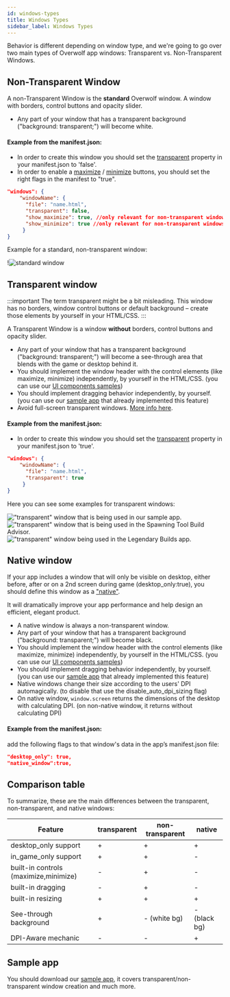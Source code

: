 ```yaml
---
id: windows-types
title: Windows Types
sidebar_label: Windows Types
---
```


Behavior is different depending on window type, and we're going to go over two main types of Overwolf app windows: Transparent vs. Non-Transparent Windows.

##  Non-Transparent Window

A non-Transparent Window is the **standard** Overwolf window. A window with borders, control buttons and opacity slider.  

 * Any part of your window that has a transparent background ("background: transparent;") will become white.
 
#### Example from the manifest.json:

* In order to create this window you should set the [transparent](/api/manifest#window-transparent) property in your manifest.json to 'false'.
* In order to enable a [maximize](/api/manifest#show_maximize) / [minimize](/api/manifest#windows-show_minimize) buttons, you should set the right flags in the manifest to "true".

```json
"windows": {
    "windowName": {
      "file": "name.html",
      "transparent": false,
      "show_maximize": true, //only relevant for non-transparent windows
      "show_minimize": true //only relevant for non-transparent windows
     }
}
```

Example for a standard, non-transparent window:

!![standard window](/assets/standard-window.png)

## Transparent window

:::important
The term transparent might be a bit misleading. This window has no borders, window control buttons or default background – create those elements by yourself in your HTML/CSS.
:::

A Transparent Window is a window **without** borders, control buttons and opacity slider.  

* Any part of your window that has a transparent background ("background: transparent;") will become a see-through area that blends with the game or desktop behind it.
* You should implement the window header with the control elements (like maximize, minimize) independently, by yourself in the HTML/CSS. (you can use our [UI components samples](/start/basic-app/ui-components))
* You should implement dragging behavior independently, by yourself. (you can use our [sample app](/start/basic-app/sample-app) that already implemented this feature)
* Avoid full-screen transparent windows. [More info here](windows-tips#avoid-full-screen-transparent-windows).

#### Example from the manifest.json:

* In order to create this window you should set the [transparent](/api/manifest#window-transparent) property in your manifest.json to 'true'.

```json
"windows": {
    "windowName": {
      "file": "name.html",
      "transparent": true
     }
}
```

Here you can see some examples for transparent windows:

<ImageSlider>
  <img src={require('/assets/transparent-window.png').default} alt='"transparent" window that is being used in our sample app.'/>
  <img src={require('/assets/transparent-overwolf-window-2.jpg').default} alt='"transparent" window that is being used in the Spawning Tool Build Advisor.' />
  <img src={require('/assets/transparent-overwolf-window-3.jpg').default} alt='"transparent" window being used in the Legendary Builds app.' />
</ImageSlider>

## Native window

If your app includes a window that will only be visible on desktop, either before, after or on a 2nd screen during game (desktop_only:true), you should define this window as a ["native"](/api/manifest#native_window).  

It will dramatically improve your app performance and help design an efficient, elegant product.

* A native window is always a non-transparent window.
* Any part of your window that has a transparent background ("background: transparent;") will become black.
* You should implement the window header with the control elements (like maximize, minimize) independently, by yourself in the HTML/CSS. (you can use our [UI components samples](/start/basic-app/ui-components))
* You should implement dragging behavior independently, by yourself. (you can use our [sample app](/start/basic-app/sample-app) that already implemented this feature)
* Native windows change their size according to the users' DPI automagically. (to disable that use the disable_auto_dpi_sizing flag)
* On native window, `window.screen` returns the dimensions of the desktop with calculating DPI. (on non-native window, it returns without calculating DPI)

#### Example from the manifest.json:

add the following flags to that window's data in the app’s manifest.json file:

```json
"desktop_only": true,
"native_window":true,
```

## Comparison table

To summarize, these are the main differences between the transparent, non-transparent, and native windows:

Feature                    | transparent              | non-transparent                | native                       |
-------------------------- | -------------------------| ------------------------------ |------------------------------|
desktop_only support       | +                        | +                              | +                            |
in_game_only support       | +                        | +                              | -                            |
built-in controls (maximize,minimize)         | -     | +                              | -                            |
built-in dragging          | -                        | +                              | -                            |
built-in resizing          | +                        | +                              | +                            |
See-through background     | +                        | - (white bg)                   | - (black bg)                 |
DPI-Aware mechanic         | -                        | -                              | +                            |
       
## Sample app

You should download our [sample app](/start/basic-app/sample-app), it covers transparent/non-transparent window creation and much more.
